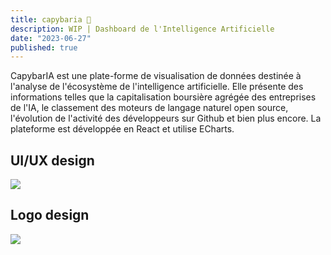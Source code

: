 ```yaml
---
title: capybaria 🦫
description: WIP | Dashboard de l'Intelligence Artificielle
date: "2023-06-27"
published: true
---
```


CapybarIA est une plate-forme de visualisation de données destinée à l'analyse de l'écosystème de l'intelligence artificielle. Elle présente des informations telles que la capitalisation boursière agrégée des entreprises de l'IA, le classement des moteurs de langage naturel open source, l'évolution de l'activité des développeurs sur Github et bien plus encore. La plateforme est développée en React et utilise ECharts.

## UI/UX design

![](/capybaria-ui.png)

## Logo design

![](/capybaria-app.png)
